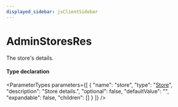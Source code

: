 ```yaml
---
displayed_sidebar: jsClientSidebar
---
```



# AdminStoresRes

The store's details.

#### Type declaration

<ParameterTypes parameters={[
  {
    "name": "store",
    "type": "[Store](../classes/internal.Store.mdx)",
    "description": "Store details.",
    "optional": false,
    "defaultValue": "",
    "expandable": false,
    "children": []
  }
]} />
